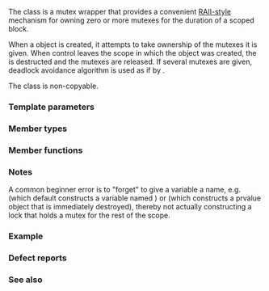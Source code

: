 {{cpp/title|scoped_lock}}
{{cpp/thread/scoped_lock/navbar}}
{{ddcl|header=mutex|since=c++17|1=
template&lt; class... MutexTypes &gt;
class scoped_lock;
}}

The class {{tt|scoped_lock}} is a mutex wrapper that provides a convenient [[enwiki:Resource_Acquisition_Is_Initialization|RAII-style]] mechanism for owning zero or more mutexes for the duration of a scoped block.

When a {{tt|scoped_lock}} object is created, it attempts to take ownership of the mutexes it is given. When control leaves the scope in which the {{tt|scoped_lock}} object was created, the {{tt|scoped_lock}} is destructed and the mutexes are released. If several mutexes are given, deadlock avoidance algorithm is used as if by {{lc|std::lock}}.

The {{tt|scoped_lock}} class is non-copyable.

===Template parameters===
{{par begin}}
{{par|MutexTypes|the types of the mutexes to lock. The types must meet the {{named req|Lockable}} requirements unless {{c|1=sizeof...(MutexTypes) == 1}}, in which case the only type must meet {{named req|BasicLockable}}}}
{{par end}}

===Member types===
{{dsc begin}}
{{dsc hitem|Member type|Definition}}
{{dsc|{{tt|mutex_type}}&lt;br&gt;{{mark cond present}}|
If {{c|1=sizeof...(MutexTypes) == 1}}, member type {{tt|mutex_type}} is the same as {{tt|Mutex}}, the sole type in {{tt|MutexTypes...}}.
Otherwise, there is no member {{tt|mutex_type}}.
}}
{{dsc end}}

===Member functions===
{{dsc begin}}
{{dsc inc|cpp/thread/scoped_lock/dsc constructor}}
{{dsc inc|cpp/thread/scoped_lock/dsc destructor}}
{{dsc inc|1=cpp/thread/scoped_lock/dsc operator=}}
{{dsc end}}

===Notes===
A common beginner error is to "forget" to give a {{tt|scoped_lock}} variable a name, e.g. {{c|std::scoped_lock(mtx);}} (which default constructs a {{tt|scoped_lock}} variable named {{tt|mtx}}) or {{c|std::scoped_lock{mtx};}} (which constructs a prvalue object that is immediately destroyed), thereby not actually constructing a lock that holds a mutex for the rest of the scope.

{{feature test macro|__cpp_lib_scoped_lock|std=C++17|value=201703L|[[#Top|{{tt|std::scoped_lock}}]]}}

===Example===
{{example
|The following example uses {{tt|std::scoped_lock}} to lock pairs of mutexes without deadlock and is RAII-style.
|code=
#include &lt;chrono&gt;
#include &lt;functional&gt;
#include &lt;iostream&gt;
#include &lt;mutex&gt;
#include &lt;string&gt;
#include &lt;thread&gt;
#include &lt;vector&gt;
using namespace std::chrono_literals;
 
struct Employee
{
    std::vector&lt;std::string&gt; lunch_partners;
    std::string id;
    std::mutex m;
    Employee(std::string id) : id(id) {}
    std::string partners() const
    {
        std::string ret = "Employee " + id + " has lunch partners: ";
        for (int count{}; const auto&amp; partner : lunch_partners)
            ret += (count++ ? ", " : "") + partner;
        return ret;
    }
};
 
void send_mail(Employee&amp;, Employee&amp;)
{
    // Simulate a time-consuming messaging operation
    std::this_thread::sleep_for(1s);
}
 
void assign_lunch_partner(Employee&amp; e1, Employee&amp; e2)
{
    static std::mutex io_mutex;
    {
        std::lock_guard&lt;std::mutex&gt; lk(io_mutex);
        std::cout &lt;&lt; e1.id &lt;&lt; " and " &lt;&lt; e2.id &lt;&lt; " are waiting for locks" &lt;&lt; std::endl;
    }

    {
        // Use std::scoped_lock to acquire two locks without worrying about
        // other calls to assign_lunch_partner deadlocking us
        // and it also provides a convenient RAII-style mechanism
        
        std::scoped_lock lock(e1.m, e2.m);

        // Equivalent code 1 (using std::lock and std::lock_guard)
        // std::lock(e1.m, e2.m);
        // std::lock_guard&lt;std::mutex&gt; lk1(e1.m, std::adopt_lock);
        // std::lock_guard&lt;std::mutex&gt; lk2(e2.m, std::adopt_lock);

        // Equivalent code 2 (if unique_locks are needed, e.g. for condition variables)
        // std::unique_lock&lt;std::mutex&gt; lk1(e1.m, std::defer_lock);
        // std::unique_lock&lt;std::mutex&gt; lk2(e2.m, std::defer_lock);
        // std::lock(lk1, lk2);
        {
            std::lock_guard&lt;std::mutex&gt; lk(io_mutex);
            std::cout &lt;&lt; e1.id &lt;&lt; " and " &lt;&lt; e2.id &lt;&lt; " got locks" &lt;&lt; std::endl;
        }
        e1.lunch_partners.push_back(e2.id);
        e2.lunch_partners.push_back(e1.id);
    }
    
    send_mail(e1, e2);
    send_mail(e2, e1);
}
 
int main()
{
    Employee alice("Alice"), bob("Bob"), christina("Christina"), dave("Dave");
 
    // Assign in parallel threads because mailing users about lunch assignments
    // takes a long time
    std::vector&lt;std::thread&gt; threads;
    threads.emplace_back(assign_lunch_partner, std::ref(alice), std::ref(bob));
    threads.emplace_back(assign_lunch_partner, std::ref(christina), std::ref(bob));
    threads.emplace_back(assign_lunch_partner, std::ref(christina), std::ref(alice));
    threads.emplace_back(assign_lunch_partner, std::ref(dave), std::ref(bob));
 
    for (auto&amp; thread : threads)
        thread.join();
    std::cout &lt;&lt; alice.partners() &lt;&lt; '\n'  &lt;&lt; bob.partners() &lt;&lt; '\n'
              &lt;&lt; christina.partners() &lt;&lt; '\n' &lt;&lt; dave.partners() &lt;&lt; '\n';
}
|p=true
|output=
Alice and Bob are waiting for locks
Alice and Bob got locks
Christina and Bob are waiting for locks
Christina and Alice are waiting for locks
Dave and Bob are waiting for locks
Dave and Bob got locks
Christina and Alice got locks
Christina and Bob got locks
Employee Alice has lunch partners: Bob, Christina
Employee Bob has lunch partners: Alice, Dave, Christina
Employee Christina has lunch partners: Alice, Bob
Employee Dave has lunch partners: Bob
}}

===Defect reports===
{{dr list begin}}
{{dr list item|wg=lwg|dr=2981|std=C++17|before=redundant deduction guide from {{tt|scoped_lock&lt;MutexTypes...&gt;}} was provided|after=removed}}
{{dr list end}}

===See also===
{{dsc begin}}
{{dsc inc|cpp/thread/dsc unique_lock}}
{{dsc inc|cpp/thread/dsc lock_guard}}
{{dsc end}}

{{langlinks|de|es|fr|it|ja|pt|ru|zh}}